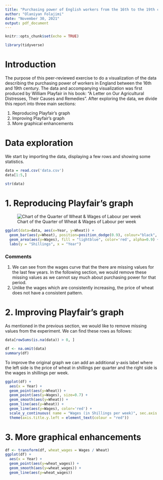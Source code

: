 ```yaml
---
title: "Purchasing power of English workers from the 16th to the 19th century"
author: "Olaniyan Folajimi"
date: "November 30, 2021"
output: pdf_document
---
```


```r
knitr::opts_chunk$set(echo = TRUE)
```

```r
library(tidyverse)
```


# Introduction

The purpose of this peer-reviewed exercise to do a visualization of the data describing the purchasing power of workers in England between the 16th and 19th century. The data and accompanying visualization was first produced by William Playfair in his book: "A Letter on Our Agricultural Distresses, Their Causes and Remedies". After exploring the data, we divide this report into three main sections:

  1. Reproducing Playfair's graph
  2. Improving Playfair's graph
  3. More graphical enhancements
  
# Data exploration

We start by importing the data, displaying a few rows and showing some statistics.

```r
data = read.csv('data.csv')
data[1:5,]
```
```r
str(data)
```

# 1. Reproducing Playfair's graph
![Chart of the Quarter of Wheat & Wages of Labour per week](pf.png)
```r
ggplot(data=data, aes(x=Year, y=Wheat)) +
  geom_bar(aes(y=Wheat), position=position_dodge(0.9), colour="black", stat="identity", width=4.5, binwidth=0) +
  geom_area(aes(y=Wages), fill = "lightblue", color='red', alpha=0.9) +
  labs(y = "Shillings", x = "Year")
```

### Comments

  1. We can see from the wages curve that the there are missing values for the last few years. In the following section, we would remove these missing values as we cannot say much about purchasing power for that period.
  2. Unlike the wages which are consistently increasing, the price of wheat does not have a consistent pattern.


# 2. Improving Playfair's graph

As mentioned in the previous section, we would like to remove missing values from the experiment. We can find these rows as follows:
```r
data[rowSums(is.na(data)) > 0, ]
```

```r
df <- na.omit(data)
summary(df)
```
To improve the original graph we can add an additional y-axis label where the left side is the price of wheat in shillings per quarter and the right side is the wages in shillings per week. 

```r
ggplot(df) +
  aes(x = Year) + 
  geom_point(aes(y=Wheat)) + 
  geom_point(aes(y=Wages), size=0.7) +
  geom_smooth(aes(y=Wheat)) +
  geom_line(aes(y=Wheat)) + 
  geom_line(aes(y=Wages), color='red') +
  scale_y_continuous( name = "Wages (in Shillings per week)", sec.axis = sec_axis( trans=~.*10, name="Wheat in shillings per quarter")) +
  theme(axis.title.y.left = element_text(colour = "red")) 
```

# 3. More graphical enhancements

```r
df <- transform(df, wheat_wages = Wages / Wheat)
ggplot(df) +
  aes(x = Year) + 
  geom_point(aes(y=wheat_wages)) + 
  geom_smooth(aes(y=wheat_wages)) +
  geom_line(aes(y=wheat_wages))
```

